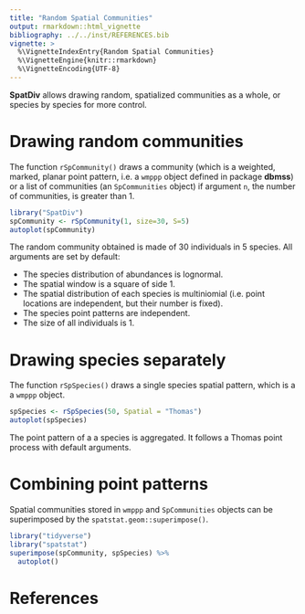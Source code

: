 ```yaml
---
title: "Random Spatial Communities"
output: rmarkdown::html_vignette
bibliography: ../../inst/REFERENCES.bib
vignette: >
  %\VignetteIndexEntry{Random Spatial Communities}
  %\VignetteEngine{knitr::rmarkdown}
  %\VignetteEncoding{UTF-8}
---
```


**SpatDiv** allows drawing random, spatialized communities as a whole, or species by species for more control.

# Drawing random communities

The function `rSpCommunity()` draws a community (which is a weighted, marked, planar point pattern, i.e. a `wmppp` object defined in package **dbmss**) or a list of communities (an `SpCommunities` object) if argument `n`, the number of communities, is greater than 1.

```r
library("SpatDiv")
spCommunity <- rSpCommunity(1, size=30, S=5)
autoplot(spCommunity)
```

The random community obtained is made of 30 individuals in 5 species.
All arguments are set by default:

- The species distribution of abundances is lognormal.
- The spatial window is a square of side 1.
- The spatial distribution of each species is multiniomial (i.e. point locations are independent, but their number is fixed).
- The species point patterns are independent.
- The size of all individuals is 1.


# Drawing species separately

The function `rSpSpecies()` draws a single species spatial pattern, which is a a `wmppp` object.


```r
spSpecies <- rSpSpecies(50, Spatial = "Thomas")
autoplot(spSpecies)
```

The point pattern of a a species is aggregated.
It follows a Thomas point process with default arguments.


# Combining point patterns

Spatial communities stored in `wmppp` and `SpCommunities` objects can be superimposed by the `spatstat.geom::superimpose()`.

```r
library("tidyverse")
library("spatstat")
superimpose(spCommunity, spSpecies) %>% 
  autoplot()
```


# References
